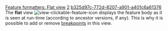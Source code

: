 [[Property:title|Feature formatters: Flat view]]
[[Property:weight|2]]
[[Property:uuid|b325d97c-772d-8207-a901-a401c6a61376]]
The '''flat''' view [[Image:view-clickable-feature-icon]] displays the feature body as it is seen at run-time (according to ancestor versions, if any). This is why it is possible to add or remove [[Breakpoints|breakpoints]] in this view. 


{{seealso|<br/>
[[Class formatters: Flat view|Class flat view]]  }}




